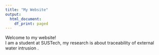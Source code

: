 ---
title: "My Website"
output:
  html_document:
    df_print: paged
---

Welcome to my website!  
I am a student at SUSTech, my research is about traceability of external water intrusion .